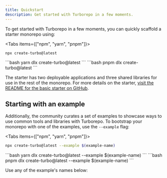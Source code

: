 ```yaml
---
title: Quickstart
description: Get started with Turborepo in a few moments.
---
```



To get started with Turborepo in a few moments, you can quickly scaffold a starter monorepo using:

<Tabs items={["npm", "yarn", "pnpm"]}>
<Tab value="npm">
```bash
npx create-turbo@latest
```

</Tab>

<Tab value="yarn">
```bash
yarn dlx create-turbo@latest
```

</Tab>

<Tab value="pnpm">
```bash
pnpm dlx create-turbo@latest
```

</Tab>

</Tabs>

The starter has two deployable applications and three shared libraries for use in the rest of the monorepo. For more details on the starter, [visit the README for the basic starter on GitHub](https://github.com/vercel/turbo/tree/main/examples/basic).

## Starting with an example

Additionally, the community curates a set of examples to showcase ways to use common tools and libraries with Turborepo. To bootstrap your monorepo with one of the examples, use the `--example` flag:

<Tabs items={["npm", "yarn", "pnpm"]}>
<Tab value="npm">
```bash
npx create-turbo@latest --example $(example-name)
```

</Tab>

<Tab value="yarn">
```bash
yarn dlx create-turbo@latest --example $(example-name)
```

</Tab>

<Tab value="pnpm">
```bash
pnpm dlx create-turbo@latest --example $(example-name)
```

</Tab>

</Tabs>

Use any of the example's names below:

<ExamplesTable />
